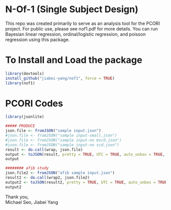 # N-Of-1 (Single Subject Design)

This repo was created primarily to serve as an analysis tool for the PCORI project. For public use, please see nof1.pdf for more details. You can run Bayesian linear regression, ordinal/logistic regression, and poisson regression using this package.

# To Install and Load the package

```r
library(devtools)
install_github("jiabei-yang/nof1", force = TRUE)
library(nof1)
```

# PCORI Codes 

```r
library(jsonlite)

##### PRODUCE
json.file <- fromJSON("sample input.json")
#json.file <- fromJSON("sample input-small.json")
#json.file <- fromJSON("sample input-no mscd.json")
#json.file <- fromJSON("sample input-no scd.json")
result <- do.call(wrap, json.file)
output <- toJSON(result, pretty = TRUE, UTC = TRUE, auto_unbox = TRUE, na = NULL)
output

######## afib study
json.file2 <- fromJSON("afib sample input.json")
result2 <- do.call(wrap2, json.file2)
output2 <- toJSON(result2, pretty = TRUE, UTC = TRUE, auto_unbox = TRUE, na = NULL)
output2
```

Thank you,    
Michael Seo, Jiabei Yang
